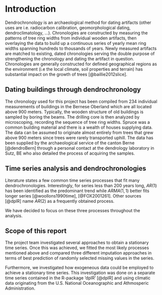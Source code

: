 # Introduction

Dendrochronology is an archaeological method for dating artifacts (other uses are i.e. radiocarbon calibration, geomorphological dating, dendroclimatology, ...). Chronologies are constructed by measuring the patterns of tree ring widths from individual wooden artifacts, then overlaying the data to build up a continuous series of yearly mean ring widths spanning hundreds to thousands of years. Newly measured artifacts are matched to existing, dated chronologies serving the double purpose of strengthening the chronology and dating the artifact in question. Chronologies are generally constructed for defined geographical regions as the environment (i.e the local climate, soil properties and terrain) has substantial impact on the growth of trees [@baillie2012slice].

## Dating buildings through dendrochronology

The chronology used for this project has been compiled from 234 individual measurements of buildings in the Bernese Oberland which are all located above 900 meters. Typically, the wooden structure of old buildings is sampled by boring the beams. The drilling core is then analyzed by microscoping, recording the sequence of tree ring widths. Spruce was a common building material and there is a wealth of houses supplying data. The data can be assumed to originate almost entirely from trees that grew above 900 meters since trees were rarely transported uphill. The data has been supplied by the archaeological service of the canton Berne [@dendroBern] through a personal contact at the dendrology laboratory in Sutz, BE who also detailed the process of acquiring the samples.

## Time series analysis and dendrochronologies

Literature states a few common time series processes that fit many dendrochronologies. Interestingly, for series less than 200 years long, ${AR}(1)$ has been identified as the predominant trend while ${ARMA}(1,1)$ better fits longer series [@woollons1990time], [@FOX2001261]. Other sources [@dplR] name ${AR}(2)$ as a frequently obtained process.

We have decided to focus on these three processes throughout the analysis.

## Scope of this report

The project team investigated several approaches to obtain a stationary time series. Once this was achieved, we fitted the most likely processes mentioned above and compared three different imputation approaches in terms of best prediction of randomly selected missing values in the series.

Furthermore, we investigated how exogeneous data could be employed to achieve a stationary time series. This investigation was done on a separate time series contained in the R-package 'dplR' [@dplR] and using climatic data originating from the U.S. National Oceanographic and Athmosperic Administration.

